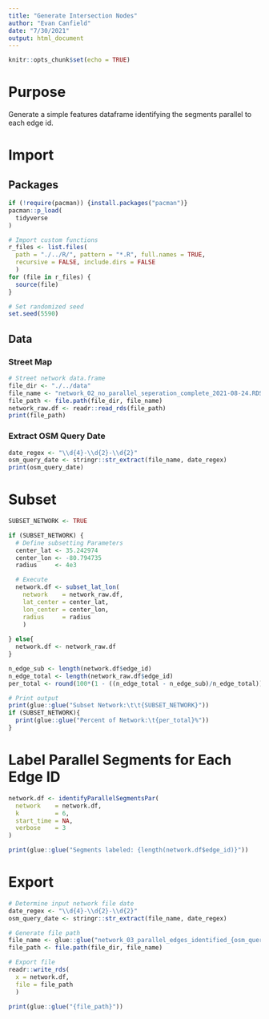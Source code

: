 ```yaml
---
title: "Generate Intersection Nodes"
author: "Evan Canfield"
date: "7/30/2021"
output: html_document
---
```


```r
knitr::opts_chunk$set(echo = TRUE)
```

# Purpose
Generate a simple features dataframe identifying the segments parallel to each edge id.

# Import
## Packages
```r
if (!require(pacman)) {install.packages("pacman")}
pacman::p_load(
  tidyverse
)

# Import custom functions
r_files <- list.files(
  path = "./../R/", pattern = "*.R", full.names = TRUE, 
  recursive = FALSE, include.dirs = FALSE
  )
for (file in r_files) {
  source(file)
}

# Set randomized seed
set.seed(5590)
```

## Data
### Street Map
```r
# Street network data.frame
file_dir <- "./../data"
file_name <- "network_02_no_parallel_seperation_complete_2021-08-24.RDS"
file_path <- file.path(file_dir, file_name)
network_raw.df <- readr::read_rds(file_path)
print(file_path)
```

### Extract OSM Query Date
```r
date_regex <- "\\d{4}-\\d{2}-\\d{2}"
osm_query_date <- stringr::str_extract(file_name, date_regex)
print(osm_query_date)
```

# Subset
```r
SUBSET_NETWORK <- TRUE

if (SUBSET_NETWORK) {
  # Define subsetting Parameters
  center_lat <- 35.242974
  center_lon <- -80.794735
  radius     <- 4e3

  # Execute
  network.df <- subset_lat_lon(
    network    = network_raw.df, 
    lat_center = center_lat, 
    lon_center = center_lon,
    radius     = radius 
    )
  
} else{
  network.df <- network_raw.df
}

n_edge_sub <- length(network.df$edge_id)
n_edge_total <- length(network_raw.df$edge_id)
per_total <- round(100*(1 - ((n_edge_total - n_edge_sub)/n_edge_total)),1)

# Print output
print(glue::glue("Subset Network:\t\t{SUBSET_NETWORK}"))
if (SUBSET_NETWORK){
  print(glue::glue("Percent of Network:\t{per_total}%"))
}
```

# Label Parallel Segments for Each Edge ID
```r
network.df <- identifyParallelSegmentsPar(
  network    = network.df,
  k          = 6, 
  start_time = NA, 
  verbose    = 3
)

print(glue::glue("Segments labeled: {length(network.df$edge_id)}"))
```

# Export
```r
# Determine input network file date
date_regex <- "\\d{4}-\\d{2}-\\d{2}"
osm_query_date <- stringr::str_extract(file_name, date_regex)

# Generate file path
file_name <- glue::glue("network_03_parallel_edges_identified_{osm_query_date}.RDS")
file_path <- file.path(file_dir, file_name)

# Export file
readr::write_rds(
  x = network.df, 
  file = file_path
  )

print(glue::glue("{file_path}"))
```


